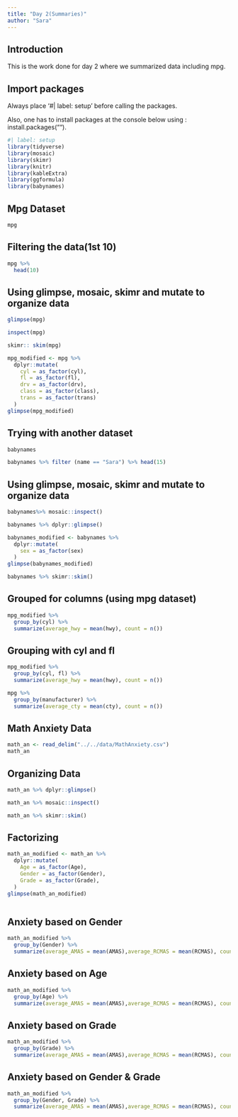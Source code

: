 ---
title: "Day 2(Summaries)"
author: "Sara"
---

## Introduction

This is the work done for day 2 where we summarized data including mpg.

## Import packages

Always place '#\| label: setup' before calling the packages.

Also, one has to install packages at the console below using : install.packages("").

```{r}
#| label: setup
library(tidyverse)
library(mosaic)
library(skimr)
library(knitr)
library(kableExtra)
library(ggformula)
library(babynames)
```

## Mpg Dataset

```{r}
mpg
```

## Filtering the data(1st 10)

```{r}
mpg %>% 
  head(10)
```

## Using glimpse, mosaic, skimr and mutate to organize data

```{r}
glimpse(mpg)
```

```{r}
inspect(mpg)
```

```{r}
skimr:: skim(mpg)
```

```{r}
mpg_modified <- mpg %>%
  dplyr::mutate(
    cyl = as_factor(cyl),
    fl = as_factor(fl),
    drv = as_factor(drv),
    class = as_factor(class),
    trans = as_factor(trans)
  )
glimpse(mpg_modified)
```

## Trying with another dataset

```{r}
babynames
```

```{r}
babynames %>% filter (name == "Sara") %>% head(15)
```

## Using glimpse, mosaic, skimr and mutate to organize data

```{r}
babynames%>% mosaic::inspect()
```

```{r}
babynames %>% dplyr::glimpse()
```

```{r}
babynames_modified <- babynames %>%
  dplyr::mutate(
    sex = as_factor(sex)
  )
glimpse(babynames_modified)
```

```{r}
babynames %>% skimr::skim()
```

## Grouped for columns (using mpg dataset)

```{r}
mpg_modified %>%
  group_by(cyl) %>%
  summarize(average_hwy = mean(hwy), count = n())
```

## Grouping with cyl and fl

```{r}
mpg_modified %>%
  group_by(cyl, fl) %>%
  summarize(average_hwy = mean(hwy), count = n())
```

```{r}
mpg %>% 
  group_by(manufacturer) %>% 
  summarize(average_cty = mean(cty), count = n())
```

## Math Anxiety Data

```{r}
math_an <- read_delim("../../data/MathAnxiety.csv")
math_an
```

## Organizing Data

```{r}
math_an %>% dplyr::glimpse()
```

```{r}
math_an %>% mosaic::inspect()
```

```{r}
math_an %>% skimr::skim()
```

## Factorizing

```{r}
math_an_modified <- math_an %>%
  dplyr::mutate(
    Age = as_factor(Age),
    Gender = as_factor(Gender),
    Grade = as_factor(Grade),
  )
glimpse(math_an_modified)
```

```         
```

## Anxiety based on Gender

```{r}
math_an_modified %>%
  group_by(Gender) %>%
  summarize(average_AMAS = mean(AMAS),average_RCMAS = mean(RCMAS), count = n())
```

## Anxiety based on Age

```{r}
math_an_modified %>%
  group_by(Age) %>%
  summarize(average_AMAS = mean(AMAS),average_RCMAS = mean(RCMAS), count = n())
```

## Anxiety based on Grade

```{r}
math_an_modified %>%
  group_by(Grade) %>%
  summarize(average_AMAS = mean(AMAS),average_RCMAS = mean(RCMAS), count = n())
```

## Anxiety based on Gender & Grade

```{r}
math_an_modified %>%
  group_by(Gender, Grade) %>%
  summarize(average_AMAS = mean(AMAS),average_RCMAS = mean(RCMAS), count = n())
```
